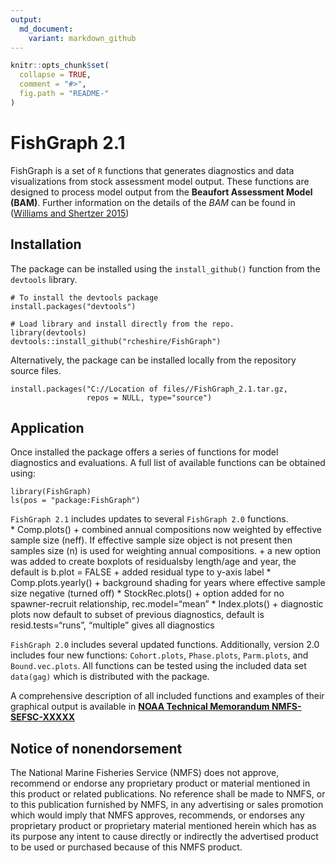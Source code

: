 ---
output:
  md_document:
    variant: markdown_github
---

<!-- README.md is generated from README.Rmd. Please edit that file -->

```{r, echo = FALSE}
knitr::opts_chunk$set(
  collapse = TRUE,
  comment = "#>",
  fig.path = "README-"
)
```
# FishGraph 2.1 

FishGraph is a set of `R` functions that generates diagnostics and data visualizations from stock assessment model output.  These functions are designed to process model output from the **Beaufort Assessment Model (BAM)**.  Further information on the details of the *BAM* can be found in ([Williams and Shertzer 2015](http://docs.lib.noaa.gov/noaa_documents/NMFS/SEFSC/TM_NMFS_SEFSC/NMFS_SEFSC_TM_671.pdf))



## Installation

The package can be installed using the `install_github()` function from the `devtools` library.  

```
# To install the devtools package
install.packages("devtools")

# Load library and install directly from the repo.
library(devtools)
devtools::install_github("rcheshire/FishGraph")
```

Alternatively, the package can be installed locally from the repository source files.

```
install.packages("C://Location of files//FishGraph_2.1.tar.gz, 
                 repos = NULL, type="source")
```

## Application

Once installed the package offers a series of functions for model diagnostics and evaluations.  A full list of available functions can be obtained using:

```
library(FishGraph)
ls(pos = "package:FishGraph")
```
`FishGraph 2.1` includes updates to several `FishGraph 2.0` functions.  
  * Comp.plots() 
    + combined annual compositions now weighted by effective sample size (neff).  If effective sample size object is not present then samples size (n) is used for weighting annual compositions. 
    + a new option was added to create boxplots of residualsby length/age and year, the default is b.plot = FALSE
    + added residual type to y-axis label
  * Comp.plots.yearly()
    + background shading for years where effective sample size negative (turned off)
  * StockRec.plots()
    + option added for no spawner-recruit relationship, rec.model="mean"
  * Index.plots()
    + diagnostic plots now default to subset of previous diagnostics, default is resid.tests="runs", "multiple" gives all diagnostics

`FishGraph 2.0` includes several updated functions.  Additionally, version 2.0 includes four new functions: `Cohort.plots`, `Phase.plots`, `Parm.plots`, and `Bound.vec.plots`.  All functions can be tested using the included data set `data(gag)` which is distributed with the package.

A comprehensive description of all included functions and examples of their graphical output is available in [**NOAA Technical Memorandum NMFS-SEFSC-XXXXX**](`r noquote(system.file("doc/fishgraph-guide-DRAFT.pdf",package="FishGraph"))`)

## Notice of nonendorsement

The National Marine Fisheries Service (NMFS) does not approve, recommend or endorse any proprietary product or material mentioned in this product or related publications.  No reference shall be made to NMFS, or to this publication furnished by NMFS, in any advertising or sales promotion which would imply that NMFS approves, recommends, or endorses any proprietary product or proprietary material mentioned herein which has as its purpose any intent to cause directly or indirectly the advertised product to be used or purchased because of this NMFS product.




